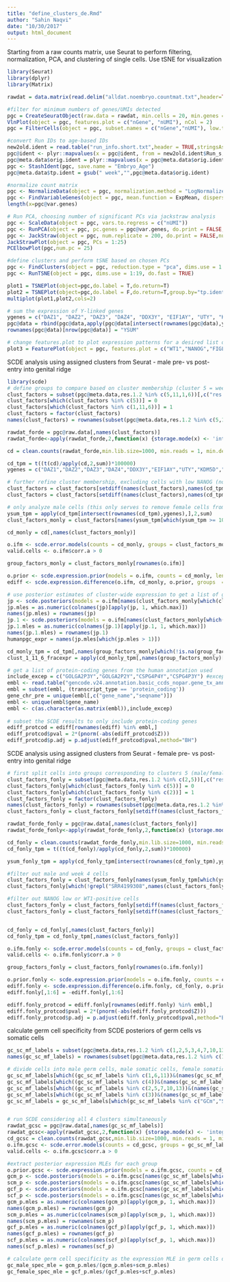 ```yaml
---
title: "define_clusters_de.Rmd"
author: "Sahin Naqvi"
date: "10/30/2017"
output: html_document
---
```



Starting from a raw counts matrix, use Seurat to perform filtering, normalization, PCA, and clustering of single cells. Use tSNE for visualization
```r
library(Seurat)
library(dplyr)
library(Matrix)

rawdat = data.matrix(read.delim("alldat.noembryo.countmat.txt",header=TRUE,stringsAsFactors = FALSE,row.names = 1))

#filter for minimum numbers of genes/UMIs detected
pgc = CreateSeuratObject(raw.data = rawdat, min.cells = 20, min.genes = 2000, project = "PGC")
VlnPlot(object = pgc, features.plot = c("nGene", "nUMI"), nCol = 2)
pgc = FilterCells(object = pgc, subset.names = c("nGene","nUMI"), low.thresholds = c(2000,100000), high.thresholds = c(Inf,Inf))

#convert Run IDs to age-based IDs
new2old.ident = read.table("run_info.short.txt",header = TRUE,stringsAsFactors = FALSE,sep="\t")
pgc@ident <- plyr::mapvalues(x = pgc@ident, from = new2old.ident$Run_s, to = new2old.ident$developmental_stage_s)
pgc@meta.data$orig.ident = plyr::mapvalues(x = pgc@meta.data$orig.ident, from = new2old.ident$Run_s, to = new2old.ident$developmental_stage_s)
pgc <- StashIdent(pgc, save.name = "Embryo_Age")
pgc@meta.data$tp.ident = gsub(" week","",pgc@meta.data$orig.ident)

#normalize count matrix
pgc <- NormalizeData(object = pgc, normalization.method = "LogNormalize",scale.factor = 500000) #skip if starting with log-normalized TPM values
pgc <- FindVariableGenes(object = pgc, mean.function = ExpMean, dispersion.function = LogVMR, x.low.cutoff = 2, y.cutoff = 2,do.plot = TRUE)
length(x=pgc@var.genes)

# Run PCA, choosing number of significant PCs via jackstraw analysis
pgc <- ScaleData(object = pgc, vars.to.regress = c("nUMI"))
pgc <- RunPCA(object = pgc, pc.genes = pgc@var.genes, do.print = FALSE, genes.print = 5,pcs.compute = 25)
pgc <- JackStraw(object = pgc, num.replicate = 200, do.print = FALSE,num.pc = 25)
JackStrawPlot(object = pgc, PCs = 1:25)
PCElbowPlot(pgc,num.pc = 25)

#define clusters and perform tSNE based on chosen PCs
pgc <- FindClusters(object = pgc, reduction.type = "pca", dims.use = 1:19, resolution = 1.2, print.output = 0, save.SNN = TRUE)
pgc <- RunTSNE(object = pgc, dims.use = 1:19, do.fast = TRUE)

plot1 = TSNEPlot(object=pgc,do.label = T,do.return=T)
plot2 = TSNEPlot(object=pgc,do.label = F,do.return=T,group.by="tp.ident")
multiplot(plot1,plot2,cols=2)

# sum the expression of Y-linked genes
ygenes = c("DAZ1", "DAZ2", "DAZ3", "DAZ4", "DDX3Y", "EIF1AY", "UTY", "KDM5D", "ZFY", "RPS4Y2", "RPS4Y1", "RBMY1A1", "RBMY1B", "RBMY1D", "RBMY1E", "RBMY1F", "RBMY1J")
pgc@data = rbind(pgc@data,apply(pgc@data[intersect(rownames(pgc@data),ygenes),],2,sum))
rownames(pgc@data)[nrow(pgc@data)] = "YSUM"

# change features.plot to plot expression patterns for a desired list of genes
plot3 = FeaturePlot(object = pgc, features.plot = c("WT1","NANOG","FIGLA","POU5F1"), cols.use = c("grey", "blue"), reduction.use = "tsne",do.return = T)
```


SCDE analysis using assigned clusters from Seurat - male pre- vs post-entry into genital ridge
```r
library(scde)
# define groups to compare based on cluster membership (cluster 5 = week 4/5 male and female germ cells, clusters 1,11,6 = male germ cells from later weeks)
clust_factors = subset(pgc@meta.data,res.1.2 %in% c(5,11,1,6))[,c("res.1.2")]
clust_factors[which(clust_factors %in% c(5))] = 0
clust_factors[which(clust_factors %in% c(1,11,6))] = 1
clust_factors = factor(clust_factors)
names(clust_factors) = rownames(subset(pgc@meta.data,res.1.2 %in% c(5,11,1,6)))

rawdat_forde = pgc@raw.data[,names(clust_factors)]
rawdat_forde<-apply(rawdat_forde,2,function(x) {storage.mode(x) <- 'integer'; x})

cd = clean.counts(rawdat_forde,min.lib.size=1000, min.reads = 1, min.detected = 1)

cd_tpm = t((t(cd)/apply(cd,2,sum))*100000)
ygenes = c("DAZ1","DAZ2","DAZ3","DAZ4","DDX3Y","EIF1AY","UTY","KDM5D","ZFY","RPS4Y2","RPS4Y1","RBMY1A1","RBMY1B","RBMY1D","RBMY1E","RBMY1F","RBMY1J")

# further refine cluster membership, excluding cells with low NANOG (not pluripotent) or any WT1 (somatic) expression
clust_factors = clust_factors[setdiff(names(clust_factors),names(cd_tpm["WT1",which(cd_tpm["WT1",] > 0)]))] 
clust_factors = clust_factors[setdiff(names(clust_factors),names(cd_tpm["NANOG",which(cd_tpm["NANOG",] < 5)]))]

# only analyze male cells (this only serves to remove female cells from cluster 5)
ysum_tpm = apply(cd_tpm[intersect(rownames(cd_tpm),ygenes),],2,sum)
clust_factors_monly = clust_factors[names(ysum_tpm[which(ysum_tpm >= 10)])]

cd_monly = cd[,names(clust_factors_monly)]

o.ifm <- scde.error.models(counts = cd_monly, groups = clust_factors_monly, n.cores = 8, threshold.segmentation = TRUE, save.crossfit.plots = FALSE, save.model.plots = FALSE, verbose = 0,min.count.threshold = 1)
valid.cells <- o.ifm$corr.a > 0

group_factors_monly = clust_factors_monly[rownames(o.ifm)]

o.prior <- scde.expression.prior(models = o.ifm, counts = cd_monly, length.out = 400, show.plot = FALSE)
ediff <- scde.expression.difference(o.ifm, cd_monly, o.prior, groups  =  group_factors_monly, n.randomizations  =  100, n.cores  =  8, verbose  =  1)

# use posterior estimates of cluster-wide expression to get a list of genes expressed > 1 TPM in human PGCs
jp <- scde.posteriors(models = o.ifm[names(clust_factors_monly[which(clust_factors_monly == 0)]), ], cd_monly, o.prior, n.cores = 8)
jp.mles = as.numeric(colnames(jp)[apply(jp, 1, which.max)])
names(jp.mles) = rownames(jp)
jp.1 <- scde.posteriors(models = o.ifm[names(clust_factors_monly[which(clust_factors_monly == 1)]), ], cd_monly, o.prior, n.cores = 8)
jp.1.mles = as.numeric(colnames(jp.1)[apply(jp.1, 1, which.max)])
names(jp.1.mles) = rownames(jp.1)
humanpgc_expr = names(jp.mles[which(jp.mles > 1)])

cd_monly_tpm = cd_tpm[,names(group_factors_monly[which(!is.na(group_factors_monly))])]
clust_1_11_6_fracexpr = apply(cd_monly_tpm[,names(group_factors_monly)[which(group_factors_monly==1)]] >1,1,sum)/length(which(group_factors_monly==1))

# get a list of protein-coding genes from the human annotation used
include_excep = c("GOLGA2P3Y","GOLGA2P2Y","CSPG4P4Y","CSPG4P3Y") #exceptions to include that are annotated as pseudogenes
embl <- read.table("gencode.v24.annotation.basic_ccds_nopar.gene_tx_annotable.txt", sep = "\t", header = TRUE,stringsAsFactors = FALSE)
embl = subset(embl, (transcript_type == 'protein_coding'))
gene_chr_pre = unique(embl[,c("gene_name","seqname")])
embl <- unique(embl$gene_name)
embl <- c(as.character(as.matrix(embl)),include_excep)
  
# subset the SCDE results to only include protein-coding genes
ediff_protcod = ediff[rownames(ediff) %in% embl,]
ediff_protcod$pval = 2*(pnorm(-abs(ediff_protcod$Z)))
ediff_protcod$p.adj = p.adjust(ediff_protcod$pval,method="BH")
```


SCDE analysis using assigned clusters from Seurat - female pre- vs post-entry into genital ridge
```r
# first split cells into groups corresponding to clusters 5 (male/female week 4/5 embryos) and cluster 2 (all female, later stage embryos)
clust_factors_fonly = subset(pgc@meta.data,res.1.2 %in% c(2,5))[,c("res.1.2")]
clust_factors_fonly[which(clust_factors_fonly %in% c(5))] = 0
clust_factors_fonly[which(clust_factors_fonly %in% c(2))] = 1
clust_factors_fonly = factor(clust_factors_fonly)
names(clust_factors_fonly) = rownames(subset(pgc@meta.data,res.1.2 %in% c(2,5)))
clust_factors_fonly = clust_factors_fonly[setdiff(names(clust_factors_fonly),names(clust_factors_monly))]

rawdat_forde_fonly = pgc@raw.data[,names(clust_factors_fonly)]
rawdat_forde_fonly<-apply(rawdat_forde_fonly,2,function(x) {storage.mode(x) <- 'integer'; x})

cd_fonly = clean.counts(rawdat_forde_fonly,min.lib.size=1000, min.reads = 1, min.detected = 1)
cd_fonly_tpm = t((t(cd_fonly)/apply(cd_fonly,2,sum))*100000)

ysum_fonly_tpm = apply(cd_fonly_tpm[intersect(rownames(cd_fonly_tpm),ygenes),],2,sum)

#filter out male and week 4 cells
clust_factors_fonly = clust_factors_fonly[names(ysum_fonly_tpm[which(ysum_fonly_tpm < 1)])]
clust_factors_fonly[which(!grepl("SRR4199308",names(clust_factors_fonly)))] = 1

#filter out NANOG low or WT1-positive cells
clust_factors_fonly = clust_factors_fonly[setdiff(names(clust_factors_fonly),names(cd_tpm["WT1",which(cd_tpm["WT1",] > 0)]))] 
clust_factors_fonly = clust_factors_fonly[setdiff(names(clust_factors_fonly),names(cd_tpm["NANOG",which(cd_tpm["NANOG",] < 5)]))]


cd_fonly = cd_fonly[,names(clust_factors_fonly)]
cd_fonly_tpm = cd_fonly_tpm[,names(clust_factors_fonly)]

o.ifm.fonly <- scde.error.models(counts = cd_fonly, groups = clust_factors_fonly, n.cores = 8, threshold.segmentation = TRUE, save.crossfit.plots = FALSE, save.model.plots = FALSE, verbose = 0,min.count.threshold = 1)
valid.cells <- o.ifm.fonly$corr.a > 0

group_factors_fonly = clust_factors_fonly[rownames(o.ifm.fonly)]

o.prior.fonly <- scde.expression.prior(models = o.ifm.fonly, counts = cd_fonly, length.out = 400, show.plot = FALSE)
ediff.fonly <- scde.expression.difference(o.ifm.fonly, cd_fonly, o.prior.fonly, groups  =  group_factors_fonly, n.randomizations  =  100, n.cores  =  32, verbose  =  1)
ediff.fonly[,1:6] = -ediff.fonly[,1:6]

ediff.fonly_protcod = ediff.fonly[rownames(ediff.fonly) %in% embl,]
ediff.fonly_protcod$pval = 2*(pnorm(-abs(ediff.fonly_protcod$Z)))
ediff.fonly_protcod$p.adj = p.adjust(ediff.fonly_protcod$pval,method="BH")
```

calculate germ cell specificity from SCDE posteriors of germ cells vs somatic cells
```r
gc_sc_mf_labels = subset(pgc@meta.data,res.1.2 %in% c(1,2,5,3,4,7,10,13,11,6))[,c("res.1.2")]
names(gc_sc_mf_labels) = rownames(subset(pgc@meta.data,res.1.2 %in% c(1,2,5,3,4,7,10,13,11,6)))

# divide cells into male germ cells, male somatic cells, female somatic cells, and female germ cells on the basis of assigned clusters
gc_sc_mf_labels[which((gc_sc_mf_labels %in% c(1,6,11))&(names(gc_sc_mf_labels) %in% colnames(rawdat_tpm_filt)[which(rawdat_tpm_filt["WT1",] == 0)]))] = "GCm"
gc_sc_mf_labels[which((gc_sc_mf_labels %in% c(4))&(names(gc_sc_mf_labels) %in% colnames(rawdat_tpm_filt)[which(rawdat_tpm_filt["WT1",] > 0)]))] = "SCm"
gc_sc_mf_labels[which((gc_sc_mf_labels %in% c(2,5,7,10,13))&(names(gc_sc_mf_labels) %in% colnames(rawdat_tpm_filt)[which(rawdat_tpm_filt["WT1",] == 0)]))] = "GCf"
gc_sc_mf_labels[which((gc_sc_mf_labels %in% c(3))&(names(gc_sc_mf_labels) %in% colnames(rawdat_tpm_filt)[which(rawdat_tpm_filt["WT1",] > 0)]))] = "SCf"
gc_sc_mf_labels = gc_sc_mf_labels[which(gc_sc_mf_labels %in% c("GCm","SCm","GCf","SCf"))]


# run SCDE considering all 4 clusters simultaneously
rawdat_gcsc = pgc@raw.data[,names(gc_sc_mf_labels)]
rawdat_gcsc<-apply(rawdat_gcsc,2,function(x) {storage.mode(x) <- 'integer'; x})
cd_gcsc = clean.counts(rawdat_gcsc,min.lib.size=1000, min.reads = 1, min.detected = 1)
o.ifm.gcsc <- scde.error.models(counts = cd_gcsc, groups = gc_sc_mf_labels, n.cores = 8, threshold.segmentation = TRUE, save.crossfit.plots = FALSE, save.model.plots = FALSE, verbose = 0,min.count.threshold = 1)
valid.cells <- o.ifm.gcsc$corr.a > 0

#extract posterior expression MLEs for each group
o.prior.gcsc <- scde.expression.prior(models = o.ifm.gcsc, counts = cd_gcsc, length.out = 400, show.plot = FALSE)
gcm_p <- scde.posteriors(models = o.ifm.gcsc[names(gc_sc_mf_labels[which(gc_sc_mf_labels == "GCm")]), ], cd_gcsc, o.prior.gcsc, n.cores = 8)
scm_p <- scde.posteriors(models = o.ifm.gcsc[names(gc_sc_mf_labels[which(gc_sc_mf_labels == "SCm")]), ], cd_gcsc, o.prior.gcsc, n.cores = 8)
gcf_p <- scde.posteriors(models = o.ifm.gcsc[names(gc_sc_mf_labels[which(gc_sc_mf_labels == "GCf")]), ], cd_gcsc, o.prior.gcsc, n.cores = 8)
scf_p <- scde.posteriors(models = o.ifm.gcsc[names(gc_sc_mf_labels[which(gc_sc_mf_labels == "SCf")]), ], cd_gcsc, o.prior.gcsc, n.cores = 8)
gcm_p.mles = as.numeric(colnames(gcm_p)[apply(gcm_p, 1, which.max)])
names(gcm_p.mles) = rownames(gcm_p)
scm_p.mles = as.numeric(colnames(scm_p)[apply(scm_p, 1, which.max)])
names(scm_p.mles) = rownames(scm_p)
gcf_p.mles = as.numeric(colnames(gcf_p)[apply(gcf_p, 1, which.max)])
names(gcf_p.mles) = rownames(gcf_p)
scf_p.mles = as.numeric(colnames(scf_p)[apply(scf_p, 1, which.max)])
names(scf_p.mles) = rownames(scf_p)

# calculate germ cell specificity as the expression MLE in germ cells divided by the summed expression MLE in germ and somatic cells
gc_male_spec_mle = gcm_p.mles/(gcm_p.mles+scm_p.mles)
gc_female_spec_mle = gcf_p.mles/(gcf_p.mles+scf_p.mles)
```
